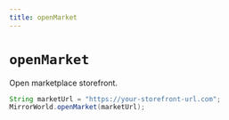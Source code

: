 ```yaml
---
title: openMarket
---
```


# `openMarket`
Open marketplace storefront.

```java
String marketUrl = "https://your-storefront-url.com";
MirrorWorld.openMarket(marketUrl);
```